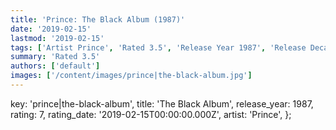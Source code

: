 ```yaml
---
title: 'Prince: The Black Album (1987)'
date: '2019-02-15'
lastmod: '2019-02-15'
tags: ['Artist Prince', 'Rated 3.5', 'Release Year 1987', 'Release Decade 1980']
summary: 'Rated 3.5'
authors: ['default']
images: ['/content/images/prince|the-black-album.jpg']
---
```


  key: 'prince|the-black-album',
  title: 'The Black Album',
  release_year: 1987,
  rating: 7,
  rating_date: '2019-02-15T00:00:00.000Z',
  artist: 'Prince',
};

<MusicRating data={data} />
